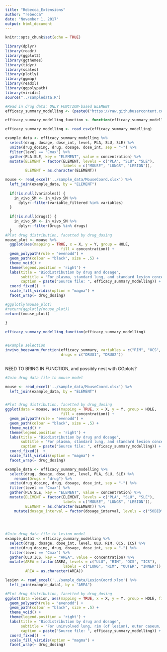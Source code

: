 ```yaml
---
title: "Rebecca_Extensions"
author: "rebecca"
date: "November 1, 2017"
output: html_document
---
```


```r
knitr::opts_chunk$set(echo = TRUE)
```


```r
library(dplyr)
library(readr)
library(ggplot2)
library(ggthemes)
library(tidyr)
library(scales)
library(plotly)
library(ggmap)
library(readxl)
library(ggpolypath)
library(viridis)
source("../sampledata.R")

#Read in drug data: ONLY FUNCTION-based ELEMENT
efficacy_summary_modelling <- (paste0("https://raw.githubusercontent.com/KatieKey/input_output_shiny_group/", "master/CSV_Files/efficacy_summary.csv"))

efficacy_summary_modelling_function <- function(efficacy_summary_modelling, variables = NULL, drugs = NULL) {

efficacy_summary_modelling <- read_csv(efficacy_summary_modelling) 

example_data <- efficacy_summary_modelling %>% 
  select(drug, dosage, dose_int, level, PLA, SLU, SLE) %>% 
  unite(drug_dosing, drug, dosage, dose_int, sep = "-") %>% 
  filter(level == "Cmax") %>% 
  gather(PLA:SLE, key = "ELEMENT", value = concentration) %>% 
  mutate(ELEMENT = factor(ELEMENT, levels = c("PLA", "SLU", "SLE"),
                          labels = c("MOUSE", "LUNGS", "LESION")),
         ELEMENT = as.character(ELEMENT))

mouse <- read_excel('../sample_data/MouseCoord.xlsx') %>% 
  left_join(example_data, by = "ELEMENT")
  
  if(!is.null(variables)) {
    in_vivo_SM <- in_vivo_SM %>% 
      dplyr::filter(variable_filtered %in% variables)
  }
  
  if(!is.null(drugs)) {
    in_vivo_SM <- in_vivo_SM %>%
      dplyr::filter(Drugs %in% drugs)
  }
#Plot drug distribution, facetted by drug_dosing
mouse_plot <- mouse %>% 
  ggplot(aes(mapping = TRUE, x = X, y = Y, group = HOLE, 
                         fill = concentration)) +
  geom_polypath(rule = "evenodd") +
  geom_path(colour = "black", size = .5) +
  theme_void() +
  theme(legend.position = 'right') +
  labs(title = "Biodistribution by drug and dosage", 
       subtitle = "For plasma, standard lung, and standard lesion concentrations", 
       caption = paste("Source file: ", efficacy_summary_modelling)) + ##add path for text file name
  coord_fixed()  +
  scale_fill_viridis(option = "magma") + 
  facet_wrap(~ drug_dosing)

#ggplotly(mouse_plot)
#return(ggplotly(mouse_plot))
return((mouse_plot))
  
}

efficacy_summary_modelling_function(efficacy_summary_modelling)


#example selection
invivo_beeswarm_function(efficacy_summary, variables = c("RIM", "OCS", "ULU", "PLA"),
                         drugs = c("DRUG1", "DRUG2"))



```


NEED TO BRING IN FUNCTION, and possibly nest with GGplots?




```r
#Join drug data file to mouse model

mouse <- read_excel('../sample_data/MouseCoord.xlsx') %>% 
  left_join(example_data, by = "ELEMENT")


#Plot drug distribution, facetted by drug_dosing
ggplot(data = mouse, aes(mapping = TRUE, x = X, y = Y, group = HOLE, 
                         fill = concentration)) +
  geom_polypath(rule = "evenodd") +
  geom_path(colour = "black", size = .5) +
  theme_void() +
  theme(legend.position = 'right') +
  labs(title = "Biodistribution by drug and dosage", 
       subtitle = "For plasma, standard lung, and standard lesion concentrations", 
       caption = paste("Source file: ", efficacy_summary_modelling)) + ##add path for text file name
  coord_fixed()  +
  scale_fill_viridis(option = "magma") + 
  facet_wrap(~ drug_dosing)

example_data <- efficacy_summary_modelling %>% 
  select(drug, dosage, dose_int, level, PLA, SLU, SLE) %>% 
    rename(Drugs = "drug") %>% 
  unite(drug_dosing, drug, dosage, dose_int, sep = "-") %>% 
  filter(level == "Cmax") %>% 
  gather(PLA:SLE, key = "ELEMENT", value = concentration) %>% 
  mutate(ELEMENT = factor(ELEMENT, levels = c("PLA", "SLU", "SLE"),
                          labels = c("MOUSE", "LUNGS", "LESION")),
         ELEMENT = as.character(ELEMENT)) %>% 
    mutate(dosage_interval = factor(dosage_interval, levels = c("50BID", "100QD")))
  
  
 

```


```r
#Join drug data file to lesion model
example_data1 <- efficacy_summary_modelling %>% 
  select(drug, dosage, dose_int, level, ULU, RIM, OCS, ICS) %>% 
  unite(drug_dosing, drug, dosage, dose_int, sep = "-") %>% 
  filter(level == "Cmax") %>% 
  gather(ULU:ICS, key = "AREA", value = concentration) %>% 
  mutate(AREA = factor(AREA, levels = c("ULU", "RIM", "OCS", "ICS"),
                          labels = c("LUNG", "RIM", "OUTER", "INNER")),
         AREA = as.character(AREA))

lesion <- read_excel('../sample_data/LesionCoord.xlsx') %>% 
  left_join(example_data1, by = "AREA")

#Plot drug distribution, facetted by drug_dosing
ggplot(data =lesion, aes(mapping = TRUE, x = X, y = Y, group = HOLE, fill = concentration)) +
  geom_polypath(rule = "evenodd") +
  geom_path(colour = "black", size = .5) +
  theme_void() +
  theme(legend.position = 'right') +
  labs(title = "Biodistribution by drug and dosage", 
       subtitle = "For uninvolved lung, rim (of lesion), outer caseum, and inner caseum concentrations", 
       caption = paste("Source file: ", efficacy_summary_modelling)) + ##add path for text file name
  coord_fixed()  +
  scale_fill_viridis(option = "magma") + 
  facet_wrap(~ drug_dosing)
```
